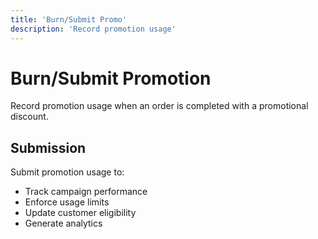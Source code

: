 ```yaml
---
title: 'Burn/Submit Promo'
description: 'Record promotion usage'
---
```


# Burn/Submit Promotion

Record promotion usage when an order is completed with a promotional discount.

## Submission

Submit promotion usage to:
- Track campaign performance
- Enforce usage limits
- Update customer eligibility
- Generate analytics

